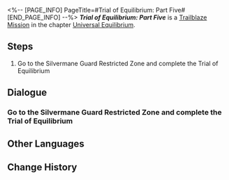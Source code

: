 <%-- [PAGE_INFO]
PageTitle=#Trial of Equilibrium: Part Five#
[END_PAGE_INFO] --%>
{{Stub|Dialogue.}}
{{Mission Infobox
|id            = 4020105
|title         = 
|image         = <!--Mission Trial of Equilibrium Part Five.png-->
|type          = Trailblaze
|event_name    = 
|chapter       = Universal Equilibrium
|requirements  = 
* Reach [[Trailblaze Level]] 60
* Reach [[Trailblaze Level]] 60
|summary       = You have completed the fifth trial of the Equilibrium, further establishing the equilibrium between yourself and the universe.
|characters    = Trailblazer
|startLocation = [[Jarilo-VI]] - [[Silvermane Guard Restricted Zone]]
|world         = Jarilo-VI
|area          = Silvermane Guard Restricted Zone
|prev          = 
|next          = 
|rewards       = Star Rail Pass*3; Traveler's Guide*20; Refined Aether*18; Credit*70,000
}}
'''''Trial of Equilibrium: Part Five''''' is a [[Trailblaze Mission]] in the chapter [[Universal Equilibrium]].

==Steps==
# Go to the Silvermane Guard Restricted Zone and complete the Trial of Equilibrium

<!--
==Gameplay Notes==

--><!--
==Trial Character==

-->
==Dialogue==
{{Stub Dialogue}}
===Go to the Silvermane Guard Restricted Zone and complete the Trial of Equilibrium{{subst:void|<!--402010501-->}}===
{{Mission Description|type=trailblaze|location=Silvermane Guard Restricted Zone|The Arbitrator's trial is here once again. You are already well aware of its content, format, pros, and cons, aren't you? Go then. For the sake of Equilibrium...}}
{{Dialogue Start}}
{{Dialogue End}}

==Other Languages==
{{Other Languages
|en   = Trial of Equilibrium: Part Five
|zhs  = 「均衡」的试炼•伍
|zht  = 「均衡」的試煉•伍
|ja   = 「均衡」の試練・伍
|ko   = 「균형」의 시련•5
|es   = Prueba del Equilibrio (V)
|fr   = Épreuve de l'Équilibre &mdash; Cinquième&nbsp;partie
|ru   = Испытание Равновесия V
|th   = บททดสอบแห่งความสมดุล - 5
|vi   = Rèn Luyện Cân Bằng-5
|de   = Prüfung der Balance&nbsp;– Fünf
|id   = Ujian "Equilibrium" (V)
|pt   = Prova do Equilíbrio: Parte Cinco
}}

==Change History==
{{Change History|1.0}}
